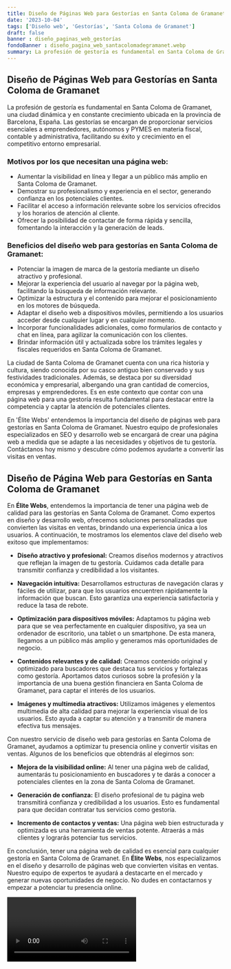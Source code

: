```yaml
---
title: Diseño de Páginas Web para Gestorías en Santa Coloma de Gramanet
date: '2023-10-04'
tags: ['Diseño web', 'Gestorías', 'Santa Coloma de Gramanet']
draft: false
banner : diseño_paginas_web_gestorías
fondoBanner : diseño_pagina_web_santacolomadegramanet.webp
summary: La profesión de gestoría es fundamental en Santa Coloma de Gramanet, una ciudad dinámica y en constante crecimiento ubicada en la provincia de Barcelona, España. Las gestorías se encargan de proporcionar servicios esenciales a emprendedores, autónomos y PYMES en materia fiscal, contable y administrativa, facilitando su éxito y crecimiento en el competitivo entorno empresarial. 
---
```


## Diseño de Páginas Web para Gestorías en Santa Coloma de Gramanet

La profesión de gestoría es fundamental en Santa Coloma de Gramanet, una ciudad dinámica y en constante crecimiento ubicada en la provincia de Barcelona, España. Las gestorías se encargan de proporcionar servicios esenciales a emprendedores, autónomos y PYMES en materia fiscal, contable y administrativa, facilitando su éxito y crecimiento en el competitivo entorno empresarial. 

### Motivos por los que necesitan una página web:

- Aumentar la visibilidad en línea y llegar a un público más amplio en Santa Coloma de Gramanet.
- Demostrar su profesionalismo y experiencia en el sector, generando confianza en los potenciales clientes.
- Facilitar el acceso a información relevante sobre los servicios ofrecidos y los horarios de atención al cliente.
- Ofrecer la posibilidad de contactar de forma rápida y sencilla, fomentando la interacción y la generación de leads.

### Beneficios del diseño web para gestorías en Santa Coloma de Gramanet:

- Potenciar la imagen de marca de la gestoría mediante un diseño atractivo y profesional.
- Mejorar la experiencia del usuario al navegar por la página web, facilitando la búsqueda de información relevante.
- Optimizar la estructura y el contenido para mejorar el posicionamiento en los motores de búsqueda.
- Adaptar el diseño web a dispositivos móviles, permitiendo a los usuarios acceder desde cualquier lugar y en cualquier momento.
- Incorporar funcionalidades adicionales, como formularios de contacto y chat en línea, para agilizar la comunicación con los clientes.
- Brindar información útil y actualizada sobre los trámites legales y fiscales requeridos en Santa Coloma de Gramanet.

La ciudad de Santa Coloma de Gramanet cuenta con una rica historia y cultura, siendo conocida por su casco antiguo bien conservado y sus festividades tradicionales. Además, se destaca por su diversidad económica y empresarial, albergando una gran cantidad de comercios, empresas y emprendedores. Es en este contexto que contar con una página web para una gestoría resulta fundamental para destacar entre la competencia y captar la atención de potenciales clientes.

En 'Élite Webs' entendemos la importancia del diseño de páginas web para gestorías en Santa Coloma de Gramanet. Nuestro equipo de profesionales especializados en SEO y desarrollo web se encargará de crear una página web a medida que se adapte a las necesidades y objetivos de tu gestoría. Contáctanos hoy mismo y descubre cómo podemos ayudarte a convertir las visitas en ventas.

<GifSeo />

<Cta />

## Diseño de Página Web para Gestorías en Santa Coloma de Gramanet

En **Élite Webs**, entendemos la importancia de tener una página web de calidad para las gestorías en Santa Coloma de Gramanet. Como expertos en diseño y desarrollo web, ofrecemos soluciones personalizadas que convierten las visitas en ventas, brindando una experiencia única a los usuarios. A continuación, te mostramos los elementos clave del diseño web exitoso que implementamos:

- **Diseño atractivo y profesional:** Creamos diseños modernos y atractivos que reflejan la imagen de tu gestoría. Cuidamos cada detalle para transmitir confianza y credibilidad a los visitantes.

- **Navegación intuitiva:** Desarrollamos estructuras de navegación claras y fáciles de utilizar, para que los usuarios encuentren rápidamente la información que buscan. Esto garantiza una experiencia satisfactoria y reduce la tasa de rebote.

- **Optimización para dispositivos móviles:** Adaptamos tu página web para que se vea perfectamente en cualquier dispositivo, ya sea un ordenador de escritorio, una tablet o un smartphone. De esta manera, llegamos a un público más amplio y generamos más oportunidades de negocio.

- **Contenidos relevantes y de calidad:** Creamos contenido original y optimizado para buscadores que destaca tus servicios y fortalezas como gestoría. Aportamos datos curiosos sobre la profesión y la importancia de una buena gestión financiera en Santa Coloma de Gramanet, para captar el interés de los usuarios.

- **Imágenes y multimedia atractivos:** Utilizamos imágenes y elementos multimedia de alta calidad para mejorar la experiencia visual de los usuarios. Esto ayuda a captar su atención y a transmitir de manera efectiva tus mensajes.

Con nuestro servicio de diseño web para gestorías en Santa Coloma de Gramanet, ayudamos a optimizar tu presencia online y convertir visitas en ventas. Algunos de los beneficios que obtendrás al elegirnos son:

- **Mejora de la visibilidad online:** Al tener una página web de calidad, aumentarás tu posicionamiento en buscadores y te darás a conocer a potenciales clientes en la zona de Santa Coloma de Gramanet.

- **Generación de confianza:** El diseño profesional de tu página web transmitirá confianza y credibilidad a los usuarios. Esto es fundamental para que decidan contratar tus servicios como gestoría.

- **Incremento de contactos y ventas:** Una página web bien estructurada y optimizada es una herramienta de ventas potente. Atraerás a más clientes y lograrás potenciar tus servicios.

En conclusión, tener una página web de calidad es esencial para cualquier gestoría en Santa Coloma de Gramanet. En **Élite Webs**, nos especializamos en el diseño y desarrollo de páginas web que convierten visitas en ventas. Nuestro equipo de expertos te ayudará a destacarte en el mercado y generar nuevas oportunidades de negocio. No dudes en contactarnos y empezar a potenciar tu presencia online.

<Video />

<CtaBot job='Gestorías' city='Santa Coloma de Gramanet'/>

<Gmaps query='Santa Coloma de Gramanet+españa+maps' />
